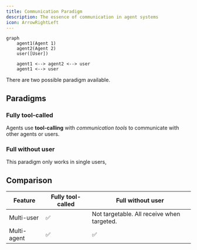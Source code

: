 ```yaml
---
title: Communication Paradigm
description: The essence of communication in agent systems
icon: ArrowRightLeft
---
```



```mermaid
graph
    agent1(Agent 1)
    agent2(Agent 2)
    user([User])

    agent1 <--> agent2 <--> user
    agent1 <--> user
```

There are two possible paradigm available.
## Paradigms
### Fully tool-called
Agents use **tool-calling** with *communication tools* to communicate with other agents or users.



### Full without user
<Callout type="warn">
This paradigm only works in single users,
</Callout>

## Comparison

| Feature | Fully tool-called | Full without user |
|---|---|---|
|Multi-user|✅| Not targetable. All receive when targeted. |
|Multi-agent|✅|✅|
